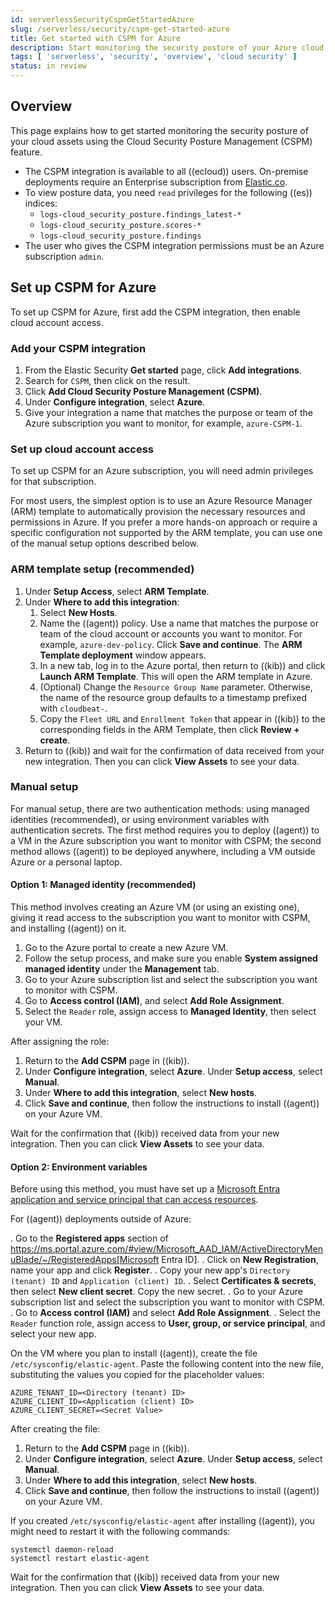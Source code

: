 ```yaml
---
id: serverlessSecurityCspmGetStartedAzure
slug: /serverless/security/cspm-get-started-azure
title: Get started with CSPM for Azure
description: Start monitoring the security posture of your Azure cloud assets.
tags: [ 'serverless', 'security', 'overview', 'cloud security' ]
status: in review
---
```


<DocBadge template="technical preview" />
<div id="cspm-get-started-azure"></div>

<div id="cspm-overview-azure"></div>

## Overview

This page explains how to get started monitoring the security posture of your cloud assets using the Cloud Security Posture Management (CSPM) feature.

<DocCallOut title="Requirements">

* The CSPM integration is available to all ((ecloud)) users. On-premise deployments require an Enterprise subscription from [Elastic.co](https://www.elastic.co/pricing).
* To view posture data, you need `read` privileges for the following ((es)) indices:
  * `logs-cloud_security_posture.findings_latest-*`
  * `logs-cloud_security_posture.scores-*`
  * `logs-cloud_security_posture.findings`
* The user who gives the CSPM integration permissions must be an Azure subscription `admin`.

</DocCallOut>

<div id="cspm-setup-azure"></div>

## Set up CSPM for Azure

To set up CSPM for Azure, first add the CSPM integration, then enable cloud account access.

<div id="cspm-add-and-name-integration-azure"></div>

### Add your CSPM integration
1. From the Elastic Security **Get started** page, click **Add integrations**.
1. Search for `CSPM`, then click on the result.
1. Click **Add Cloud Security Posture Management (CSPM)**.
1. Under **Configure integration**, select **Azure**.
1. Give your integration a name that matches the purpose or team of the Azure subscription you want to monitor, for example, `azure-CSPM-1`.

<div id="cspm-set-up-cloud-access-section-azure"></div>

### Set up cloud account access
To set up CSPM for an Azure subscription, you will need admin privileges for that subscription.

For most users, the simplest option is to use an Azure Resource Manager (ARM) template to automatically provision the necessary resources and permissions in Azure. If you prefer a more hands-on approach or require a specific configuration not supported by the ARM template, you can use one of the manual setup options described below.

<div id="cspm-set-up-ARM"></div>

### ARM template setup (recommended)

1. Under **Setup Access**, select **ARM Template**.
1. Under **Where to add this integration**:
    1. Select **New Hosts**.
    1. Name the ((agent)) policy. Use a name that matches the purpose or team of the cloud account or accounts you want to monitor. For example, `azure-dev-policy`. Click **Save and continue**. The **ARM Template deployment** window appears.
    1. In a new tab, log in to the Azure portal, then return to ((kib)) and click **Launch ARM Template**. This will open the ARM template in Azure.
    1. (Optional) Change the `Resource Group Name` parameter. Otherwise, the name of the resource group defaults to a timestamp prefixed with `cloudbeat-`.
    1. Copy the `Fleet URL` and `Enrollment Token` that appear in ((kib)) to the corresponding fields in the ARM Template, then click **Review + create**.
1. Return to ((kib)) and wait for the confirmation of data received from your new integration. Then you can click **View Assets** to see your data.

<div id="cspm-set-up-manual-azure"></div>

### Manual setup

For manual setup, there are two authentication methods: using managed identities (recommended), or using environment variables with authentication secrets. The first method requires you to deploy ((agent)) to a VM in the Azure subscription you want to monitor with CSPM; the second method allows ((agent)) to be deployed anywhere, including a VM outside Azure or a personal laptop.

<div id="cspm-azure-managed-identity-setup"></div>

#### Option 1: Managed identity (recommended)

This method involves creating an Azure VM (or using an existing one), giving it read access to the subscription you want to monitor with CSPM, and installing ((agent)) on it.

1. Go to the Azure portal to create a new Azure VM.
1. Follow the setup process, and make sure you enable **System assigned managed identity** under the **Management** tab.
1. Go to your Azure subscription list and select the subscription you want to monitor with CSPM.
1. Go to **Access control (IAM)**, and select **Add Role Assignment**.
1. Select the `Reader` role, assign access to **Managed Identity**, then select your VM.

After assigning the role:

1. Return to the **Add CSPM** page in ((kib)). 
1. Under **Configure integration**, select **Azure**. Under **Setup access**, select **Manual**.
1. Under **Where to add this integration**, select **New hosts**.
1. Click **Save and continue**, then follow the instructions to install ((agent)) on your Azure VM.

Wait for the confirmation that ((kib)) received data from your new integration. Then you can click **View Assets** to see your data.

<div id="cspm-azure-env-vars-setup"></div>

#### Option 2: Environment variables

Before using this method, you must have set up a [Microsoft Entra application and service principal that can access resources](https://learn.microsoft.com/en-us/entra/identity-platform/howto-create-service-principal-portal#get-tenant-and-app-id-values-for-signing-in). 

For ((agent)) deployments outside of Azure:

. Go to the **Registered apps** section of https://ms.portal.azure.com/#view/Microsoft_AAD_IAM/ActiveDirectoryMenuBlade/~/RegisteredApps[Microsoft Entra ID].
. Click on **New Registration**, name your app and click **Register**.
. Copy your new app's `Directory (tenant) ID` and `Application (client) ID`.
. Select **Certificates & secrets**, then select **New client secret**. Copy the new secret.
. Go to your Azure subscription list and select the subscription you want to monitor with CSPM.
. Go to **Access control (IAM)** and select **Add Role Assignment**. 
. Select the `Reader` function role, assign access to **User, group, or service principal**, and select your new app.

On the VM where you plan to install ((agent)), create the file `/etc/sysconfig/elastic-agent`. Paste the following content into the new file, substituting the values you copied for the placeholder values:

```
AZURE_TENANT_ID=<Directory (tenant) ID>
AZURE_CLIENT_ID=<Application (client) ID>
AZURE_CLIENT_SECRET=<Secret Value>
```

After creating the file:

1. Return to the **Add CSPM** page in ((kib)). 
1. Under **Configure integration**, select **Azure**. Under **Setup access**, select **Manual**.
1. Under **Where to add this integration**, select **New hosts**.
1. Click **Save and continue**, then follow the instructions to install ((agent)) on your Azure VM.

If you created `/etc/sysconfig/elastic-agent` after installing ((agent)), you might need to restart it with the following commands:

```shell
systemctl daemon-reload 
systemctl restart elastic-agent
```

Wait for the confirmation that ((kib)) received data from your new integration. Then you can click **View Assets** to see your data.
